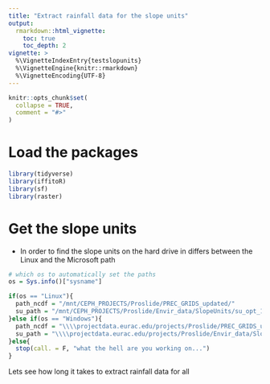 ```yaml
---
title: "Extract rainfall data for the slope units"
output: 
  rmarkdown::html_vignette:
    toc: true
    toc_depth: 2
vignette: >
  %\VignetteIndexEntry{testslopunits}
  %\VignetteEngine{knitr::rmarkdown}
  %\VignetteEncoding{UTF-8}
---
```



```r
knitr::opts_chunk$set(
  collapse = TRUE,
  comment = "#>"
)
```

# Load the packages

```r
library(tidyverse)
library(iffitoR)
library(sf)
library(raster)
```


# Get the slope units 

- In order to find the slope units on the hard drive in differs between the Linux and the Microsoft path 

```r
# which os to automatically set the paths
os = Sys.info()["sysname"]

if(os == "Linux"){
  path_ncdf = "/mnt/CEPH_PROJECTS/Proslide/PREC_GRIDS_updated/"
  su_path = "/mnt/CEPH_PROJECTS/Proslide/Envir_data/SlopeUnits/su_opt_16_TAA/su_16_TAA.shp"
}else if(os == "Windows"){
  path_ncdf = "\\\\projectdata.eurac.edu/projects/Proslide/PREC_GRIDS_updated/"
  su_path = "\\\\projectdata.eurac.edu/projects/Proslide/Envir_data/SlopeUnits/su_opt_16_TAA/su_16_TAA.shp"
}else{
  stop(call. = F, "what the hell are you working on...")
}
```


Lets see how long it takes to extract rainfall data for all 
